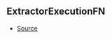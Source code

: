 ## ExtractorExecutionFN



- [Source](https://github.com/Androz2091/discord-player/blob/8b29b68/packages/discord-player/src/extractors/ExtractorExecutionContext.ts#L79)